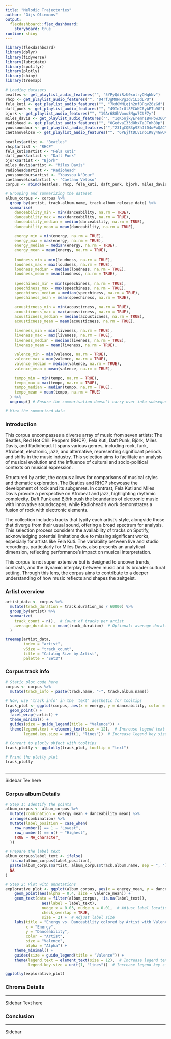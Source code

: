 ```yaml
---
title: "Melodic Trajectories"
author: "Gijs Oliemans"
output: 
  flexdashboard::flex_dashboard:
    storyboard: true
runtime: shiny
---
```




```r

library(flexdashboard)
library(dplyr)
library(tidyverse)
library(lubridate)
library(spotifyr)
library(plotly)
library(shiny)
library(treemap)
```

```r
# Loading datasets
beatles <- get_playlist_audio_features("", "5YPyQdiRzU0xolryQHqhNv") 
rhcp <- get_playlist_audio_features("", "04rfJgMUHRVg3d7iL3dLPU")
fela_kuti <- get_playlist_audio_features("", "7kdOWMLqjh2nfBPqvZ6zGd")
daft_punk <- get_playlist_audio_features("", "49In2rUl8PCWKC6yAETu9G")
bjork <- get_playlist_audio_features("", "19Ar68GhVwnuSNgw7CtF7y")
miles_davis <- get_playlist_audio_features("", "1qK5njkyEremnIBvPbw36O")
radiohead <- get_playlist_audio_features("", "0GedvaI33dOhxTaJTnh80p")
youssoundour <- get_playlist_audio_features("","23IgCQB3p9ZhJtD4wPwQAC")
caetanoveloso <- get_playlist_audio_features("", "6PEjftDLv1ro1R8y4GwUAn")
```

```r
beatles$artist <- "Beatles"
rhcp$artist <- "RHCP"
fela_kuti$artist <- "Fela Kuti"
daft_punk$artist <- "Daft Punk"
bjork$artist <- "Bjork"
miles_davis$artist <- "Miles Davis"
radiohead$artist <- "Radiohead"
youssoundour$artist <- "Youssou N'Dour"
caetanoveloso$artist <- "Caetano Veloso"
corpus <- rbind(beatles, rhcp, fela_kuti, daft_punk, bjork, miles_davis, radiohead, youssoundour, caetanoveloso)

```

```r


# Grouping and summarizing the dataset
album_corpus <- corpus %>%
  group_by(artist, track.album.name, track.album.release_date) %>%
  summarise(
    danceability_min = min(danceability, na.rm = TRUE),
    danceability_max = max(danceability, na.rm = TRUE),
    danceability_median = median(danceability, na.rm = TRUE),
    danceability_mean = mean(danceability, na.rm = TRUE),
    
    energy_min = min(energy, na.rm = TRUE),
    energy_max = max(energy, na.rm = TRUE),
    energy_median = median(energy, na.rm = TRUE),
    energy_mean = mean(energy, na.rm = TRUE),
    
    loudness_min = min(loudness, na.rm = TRUE),
    loudness_max = max(loudness, na.rm = TRUE),
    loudness_median = median(loudness, na.rm = TRUE),
    loudness_mean = mean(loudness, na.rm = TRUE),
    
    speechiness_min = min(speechiness, na.rm = TRUE),
    speechiness_max = max(speechiness, na.rm = TRUE),
    speechiness_median = median(speechiness, na.rm = TRUE),
    speechiness_mean = mean(speechiness, na.rm = TRUE),
    
    acousticness_min = min(acousticness, na.rm = TRUE),
    acousticness_max = max(acousticness, na.rm = TRUE),
    acousticness_median = median(acousticness, na.rm = TRUE),
    acousticness_mean = mean(acousticness, na.rm = TRUE),
    
    liveness_min = min(liveness, na.rm = TRUE),
    liveness_max = max(liveness, na.rm = TRUE),
    liveness_median = median(liveness, na.rm = TRUE),
    liveness_mean = mean(liveness, na.rm = TRUE),
    
    valence_min = min(valence, na.rm = TRUE),
    valence_max = max(valence, na.rm = TRUE),
    valence_median = median(valence, na.rm = TRUE),
    valence_mean = mean(valence, na.rm = TRUE),
    
    tempo_min = min(tempo, na.rm = TRUE),
    tempo_max = max(tempo, na.rm = TRUE),
    tempo_median = median(tempo, na.rm = TRUE),
    tempo_mean = mean(tempo, na.rm = TRUE)
  ) %>%
  ungroup() # Ensure the summarisation doesn't carry over into subsequent operations

# View the summarized data

```

### Introduction

This corpus encompasses a diverse array of music from seven artists: The Beatles, Red Hot Chili Peppers (RHCP), Fela Kuti, Daft Punk, Björk, Miles Davis, and Radiohead. It spans various genres, including rock, funk, Afrobeat, electronic, jazz, and alternative, representing significant periods and shifts in the music industry. This selection aims to facilitate an analysis of musical evolution and the influence of cultural and socio-political contexts on musical expression.

Structured by artist, the corpus allows for comparisons of musical styles and thematic exploration. The Beatles and RHCP showcase the development of rock and its subgenres. In contrast, Fela Kuti and Miles Davis provide a perspective on Afrobeat and jazz, highlighting rhythmic complexity. Daft Punk and Björk push the boundaries of electronic music with innovative soundscapes, while Radiohead's work demonstrates a fusion of rock with electronic elements.

The collection includes tracks that typify each artist's style, alongside those that diverge from their usual sound, offering a broad spectrum for analysis. This selection process considers the availability of tracks on Spotify, acknowledging potential limitations due to missing significant works, especially for artists like Fela Kuti. The variability between live and studio recordings, particularly for Miles Davis, also presents an analytical dimension, reflecting performance's impact on musical interpretation.

This corpus is not super extensive but is designed to uncover trends, contrasts, and the dynamic interplay between music and its broader cultural setting. Through this lens, the corpus aims to contribute to a deeper understanding of how music reflects and shapes the zeitgeist.

### Artist overview


```r
artist_data <- corpus %>%
  mutate(track_duration = track.duration_ms / 60000) %>%
  group_by(artist) %>%
  summarize(
    track_count = n(),  # Count of tracks per artist
    average_duration = mean(track_duration)  # Optional: average duration of tracks per artist
  )

treemap(artist_data,
        index = "artist",
        vSize = "track_count",
        title = "Catalog Size by Artist",
        palette = "Set3")

```

### Corpus track info

```r
# Static plot code here
corpus <- corpus %>%
  mutate(track_info = paste(track.name, "-", track.album.name))

# Now, use 'track_info' in the 'text' aesthetic for tooltips
track_plot <- ggplot(corpus, aes(x = energy, y = danceability, color = valence, alpha = 0.8, text = track_info)) +
  geom_point() +
  facet_wrap(~artist) +
  theme_minimal() +
  guides(size = guide_legend(title = "Valence")) +
  theme(legend.text = element_text(size = 12),  # Increase legend text size
        legend.key.size = unit(1, "lines"))  # Increase legend key size

# Convert to plotly object with tooltips
track_plotly <- ggplotly(track_plot, tooltip = "text")

# Print the plotly plot
track_plotly



```

------------------------------------------------------------------------

Sidebar Tex here

### Corpus album Details

```r
# Step 1: Identify the points
album_corpus <- album_corpus %>%
  mutate(combination = energy_mean + danceability_mean) %>%
  arrange(combination) %>%
  mutate(label_position = case_when(
    row_number() == 1 ~ "Lowest",
    row_number() == n() ~ "Highest",
    TRUE ~ NA_character_
  ))

# Prepare the label text
album_corpus$label_text <- ifelse(
  !is.na(album_corpus$label_position),
  paste(album_corpus$artist, album_corpus$track.album.name, sep = ", "),
  NA
)

# Step 2: Plot with annotations
explorative_plot <- ggplot(album_corpus, aes(x = energy_mean, y = danceability_mean, color = artist)) +
    geom_point(aes(alpha = 0.4, size = valence_mean)) +
    geom_text(data = filter(album_corpus, !is.na(label_text)), 
                aes(label = label_text), 
                nudge_x = 0.03, nudge_y = 0.01,  # Adjust label location
                check_overlap = TRUE, 
                size = 2) +  # Adjust label size
    labs(title = "Energy vs. Danceability colored by Artist with Valence Size",
         x = "Energy",
         y = "Danceability",
         color = "Artist",
         size = "Valence",
         alpha = "Alpha") +
    theme_minimal() +
    guides(size = guide_legend(title = "Valence")) +
    theme(legend.text = element_text(size = 12),  # Increase legend text size
          legend.key.size = unit(1, "lines"))  # Increase legend key size

ggplotly(explorative_plot)

```

### Chroma Details



------------------------------------------------------------------------

Sidebar Text here

### Conclusion

------------------------------------------------------------------------

Sidebar
